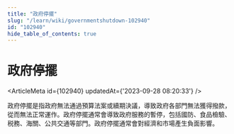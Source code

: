 ```yaml
---
title: "政府停擺"
slug: "/learn/wiki/governmentshutdown-102940"
id: "102940"
hide_table_of_contents: true
---
```



# 政府停擺

<ArticleMeta id={102940} updatedAt={'2023-09-28 08:20:33'} />
<div className='border-solid border-b border-t-0 my-4 border-[var(--ifm-color-gray-300)]' />

政府停擺是指政府無法通過預算法案或續期決議，導致政府各部門無法獲得撥款，從而無法正常運作。政府停擺通常會導致政府服務的暫停，包括國防、食品檢驗、税務、海關、公共交通等部門。政府停擺通常會對經濟和市場產生負面影響。
